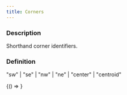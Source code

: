 ```yaml
---
title: Corners
---
```



### Description

Shorthand corner identifiers.

### Definition

"sw" | "se" | "nw" | "ne" | "center" | "centroid"

<!-- Expose turf as global var for experimenting in the browser console -->

<BrowserOnly>{() => <WindowTurfGlobal turf={turf} />}</BrowserOnly>
